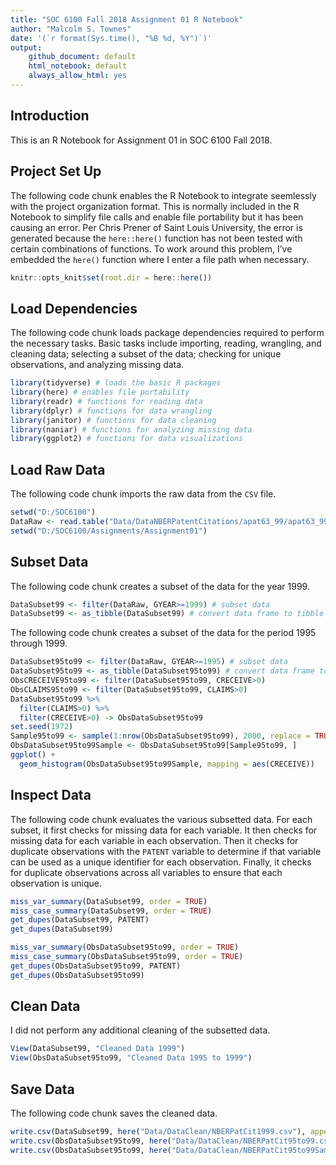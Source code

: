 ```yaml
---
title: "SOC 6100 Fall 2018 Assignment 01 R Notebook"
author: "Malcolm S. Townes"
date: '(`r format(Sys.time(), "%B %d, %Y")`)'
output: 
    github_document: default
    html_notebook: default
    always_allow_html: yes
---
```


## Introduction
This is an R Notebook for Assignment 01 in SOC 6100 Fall 2018.

## Project Set Up
The following code chunk enables the R Notebook to integrate seemlessly with the project organization format. This is normally included in the R Notebook to simplify file calls and enable file portability but it has been causing an error. Per Chris Prener of Saint Louis University, the error is generated because the `here::here()` function has not been tested with certain combinations of functions. To work around this problem, I've embedded the `here()` function where I enter a file path when necessary.

```r
knitr::opts_knit$set(root.dir = here::here())
```

## Load Dependencies
The following code chunk loads package dependencies required to perform the necessary tasks. Basic tasks include importing, reading, wrangling, and cleaning data; selecting a subset of the data; checking for unique observations, and analyzing missing data. 
```r
library(tidyverse) # loads the basic R packages
library(here) # enables file portability
library(readr) # functions for reading data
library(dplyr) # functions for data wrangling
library(janitor) # functions for data cleaning
library(naniar) # functions for analyzing missing data
library(ggplot2) # functions for data visualizations
```

## Load Raw Data
The following code chunk imports the raw data from the `CSV` file.
```r
setwd("D:/SOC6100")
DataRaw <- read.table("Data/DataNBERPatentCitations/apat63_99/apat63_99.txt", sep = ",", header = TRUE, fill = TRUE, dec = ".") # import raw data
setwd("D:/SOC6100/Assignments/Assignment01")
```

## Subset Data
The following code chunk creates a subset of the data for the year 1999.
```r
DataSubset99 <- filter(DataRaw, GYEAR>=1999) # subset data
DataSubset99 <- as_tibble(DataSubset99) # convert data frame to tibble
```

The following code chunk creates a subset of the data for the period 1995 through 1999.
```r
DataSubset95to99 <- filter(DataRaw, GYEAR>=1995) # subset data
DataSubset95to99 <- as_tibble(DataSubset95to99) # convert data frame to tibble
ObsCRECEIVE95to99 <- filter(DataSubset95to99, CRECEIVE>0)
ObsCLAIMS95to99 <- filter(DataSubset95to99, CLAIMS>0)
DataSubset95to99 %>%
  filter(CLAIMS>0) %>%
  filter(CRECEIVE>0) -> ObsDataSubset95to99
set.seed(1972)
Sample95to99 <- sample(1:nrow(ObsDataSubset95to99), 2000, replace = TRUE, prob = NULL)
ObsDataSubset95to99Sample <- ObsDataSubset95to99[Sample95to99, ]
ggplot() +
  geom_histogram(ObsDataSubset95to99Sample, mapping = aes(CRECEIVE))
```


## Inspect Data
The following code chunk evaluates the various subsetted data.  For each subset, it first checks for missing data for each variable.  It then checks for missing data for each variable in each observation.  Then it checks for duplicate observations with the `PATENT` variable to determine if that variable can be used as a unique identifier for each observation.  Finally, it checks for duplicate observations across all variables to ensure that each observation is unique.
```r
miss_var_summary(DataSubset99, order = TRUE)
miss_case_summary(DataSubset99, order = TRUE)
get_dupes(DataSubset99, PATENT)
get_dupes(DataSubset99)
```

```r
miss_var_summary(ObsDataSubset95to99, order = TRUE)
miss_case_summary(ObsDataSubset95to99, order = TRUE)
get_dupes(ObsDataSubset95to99, PATENT)
get_dupes(ObsDataSubset95to99)
```



## Clean Data
I did not perform any additional cleaning of the subsetted data.
```r
View(DataSubset99, "Cleaned Data 1999")
View(ObsDataSubset95to99, "Cleaned Data 1995 to 1999")
```

## Save Data
The following code chunk saves the cleaned data.
```r
write.csv(DataSubset99, here("Data/DataClean/NBERPatCit1999.csv"), append = FALSE)
write.csv(ObsDataSubset95to99, here("Data/DataClean/NBERPatCit95to99.csv"), append = FALSE)
write.csv(ObsDataSubset95to99, here("Data/DataClean/NBERPatCit95to99Sample.csv"), append = FALSE)
```

